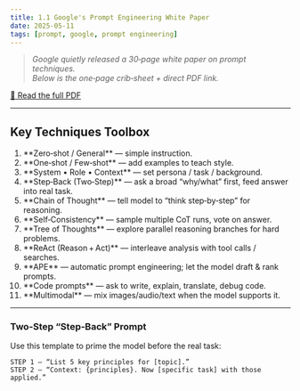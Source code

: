 ```yaml
---
title: 1.1 Google's Prompt Engineering White Paper
date: 2025-05-11
tags: [prompt, google, prompt engineering]
---
```


> *Google quietly released a 30‑page white paper on prompt techniques.  
> Below is the one‑page crib‑sheet + direct PDF link.*

[📄 Read the full PDF](https://www.gptaiflow.tech/assets/files/2025-01-18-pdf-1-TechAI-Goolge-whitepaper_Prompt%20Engineering_v4-af36dcc7a49bb7269a58b1c9b89a8ae1.pdf)

---

## Key Techniques Toolbox

<ol className="list-decimal ml-6 space-y-1">
  <li>**Zero‑shot / General** — simple instruction.</li>
  <li>**One‑shot / Few‑shot** — add examples to teach style.</li>
  <li>**System • Role • Context** — set persona / task / background.</li>
  <li>**Step‑Back (Two‑Step)** — ask a broad “why/what” first, feed answer into real task.</li>
  <li>**Chain of Thought** — tell model to “think step‑by‑step” for reasoning.</li>
  <li>**Self‑Consistency** — sample multiple CoT runs, vote on answer.</li>
  <li>**Tree of Thoughts** — explore parallel reasoning branches for hard problems.</li>
  <li>**ReAct (Reason + Act)** — interleave analysis with tool calls / searches.</li>
  <li>**APE** — automatic prompt engineering; let the model draft & rank prompts.</li>
  <li>**Code prompts** — ask to write, explain, translate, debug code.</li>
  <li>**Multimodal** — mix images/audio/text when the model supports it.</li>
</ol>

---

### Two‑Step “Step‑Back” Prompt  
Use this template to prime the model before the real task:

```text
STEP 1 — “List 5 key principles for [topic].”
STEP 2 — “Context: {principles}. Now [specific task] with those applied.”



